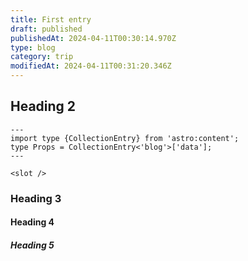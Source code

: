 ```yaml
---
title: First entry
draft: published
publishedAt: 2024-04-11T00:30:14.970Z
type: blog
category: trip
modifiedAt: 2024-04-11T00:31:20.346Z
---
```


## Heading 2

```astro:BlogLayout.astro {1-3}
---
import type {CollectionEntry} from 'astro:content';
type Props = CollectionEntry<'blog'>['data'];
---

<slot />
```

### Heading 3

#### Heading 4

##### Heading 5
